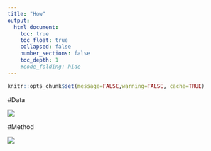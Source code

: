 ```yaml
---
title: "How"
output:
  html_document:
    toc: true
    toc_float: true
    collapsed: false
    number_sections: false
    toc_depth: 1
    #code_folding: hide
---
```


```r
knitr::opts_chunk$set(message=FALSE,warning=FALSE, cache=TRUE)
```


#Data

<div class="col-sm-6">

<a href = "https://ssujit.github.io">
![](images/dataflow.png)


</a>
</div>

#Method
<div class="col-sm-6">

<a href = "https://ssujit.github.io">
![](images/workflow.png)


</a>
</div>

